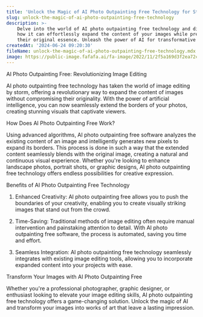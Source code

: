 ```yaml
---
title: 'Unlock the Magic of AI Photo Outpainting Free Technology for Stunning Image Transformation'
slug: unlock-the-magic-of-ai-photo-outpainting-free-technology
description: >-
    Delve into the world of AI photo outpainting free technology and discover
    how it can effortlessly expand the content of your images while preserving
    their original essence. Unleash the power of AI for transformative image editing.
createdAt: '2024-06-24 09:20:30'
fileName: unlock-the-magic-of-ai-photo-outpainting-free-technology.mdx
image: https://public-image.fafafa.ai/fa-image/2022/11/2f5a169d3f2ea72ce94b2839d63978df.jpg
---
```


AI Photo Outpainting Free: Revolutionizing Image Editing

AI photo outpainting free technology has taken the world of image editing by storm, offering a revolutionary way to expand the content of images without compromising their originality. With the power of artificial intelligence, you can now seamlessly extend the borders of your photos, creating stunning visuals that captivate viewers.

How Does AI Photo Outpainting Free Work?

Using advanced algorithms, AI photo outpainting free software analyzes the existing content of an image and intelligently generates new pixels to expand its borders. This process is done in such a way that the extended content seamlessly blends with the original image, creating a natural and continuous visual experience. Whether you're looking to enhance landscape photos, portrait shots, or graphic designs, AI photo outpainting free technology offers endless possibilities for creative expression.

Benefits of AI Photo Outpainting Free Technology

1. Enhanced Creativity: AI photo outpainting free allows you to push the boundaries of your creativity, enabling you to create visually striking images that stand out from the crowd.

2. Time-Saving: Traditional methods of image editing often require manual intervention and painstaking attention to detail. With AI photo outpainting free software, the process is automated, saving you time and effort.

3. Seamless Integration: AI photo outpainting free technology seamlessly integrates with existing image editing tools, allowing you to incorporate expanded content into your projects with ease.

Transform Your Images with AI Photo Outpainting Free

Whether you're a professional photographer, graphic designer, or enthusiast looking to elevate your image editing skills, AI photo outpainting free technology offers a game-changing solution. Unlock the magic of AI and transform your images into works of art that leave a lasting impression.